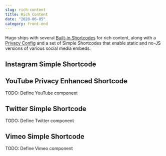 ```yaml
---
slug: rich-content
title: Rich Content
date: "2020-06-05"
category: front-end
---
```

Hugo ships with several [Built-in Shortcodes](https://gohugo.io/content-management/shortcodes/#use-hugo-s-built-in-shortcodes) for rich content, along with a [Privacy Config](https://gohugo.io/about/hugo-and-gdpr/) and a set of Simple Shortcodes that enable static and no-JS versions of various social media embeds.

## Instagram Simple Shortcode

<hello></hello>

## YouTube Privacy Enhanced Shortcode

TODO: Define YouTube component

## Twitter Simple Shortcode

TODO: Define Twitter component

## Vimeo Simple Shortcode

TODO: Define Vimeo component